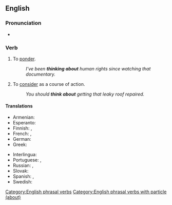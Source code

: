 ==English==

===Pronunciation===
* {{IPA|/θɪŋk ə.ˈbaʊt/|lang=en}}

===Verb===
{{head|en|verb}}

# {{lb|en|transitive}} To [[ponder]].
#: ''I've been '''thinking about''' human rights since watching that documentary.''
# {{lb|en|transitive}} To [[consider]] as a course of action.
#: ''You should '''think about''' getting that leaky roof repaired.''

====Translations====
{{trans-top|ponder}}
* Armenian: {{t+|hy|մտորել|sc=Armn}}
* Esperanto: {{t|eo|pripensi}}
* Finnish: {{t+|fi|ajatella}}, {{t+|fi|pohtia}}
* French: {{t+|fr|penser|alt=penser à}}, {{t+|fr|réfléchir|alt=réfléchir à}}
* German: {{qualifier|[[jemand]]}} {{t|de|denken an}}
* Greek: {{t+|el|αναλογίζομαι}}
{{trans-mid}}
* Interlingua: {{qualifier|[[alcuno]], [[alco]]}} {{t|ia|pensar a}}
* Portuguese: {{t|pt|pensar em}}, {{t|pt|[[pensar]] [[sobre]]}}
* Russian: {{t+|ru|обду́мывать|impf}}, {{t+|ru|обду́мать|pf}}
* Slovak: {{t|sk|myslieť|alt=myslieť o}} {{qualifier|+ locative}}
* Spanish: {{t+|es|pensar|alt=pensar en alguien}}, {{t+|es|ponderar}}
* Swedish: {{t|sv|tänka på}}
{{trans-bottom}}

[[Category:English phrasal verbs]]
[[Category:English phrasal verbs with particle (about)]]